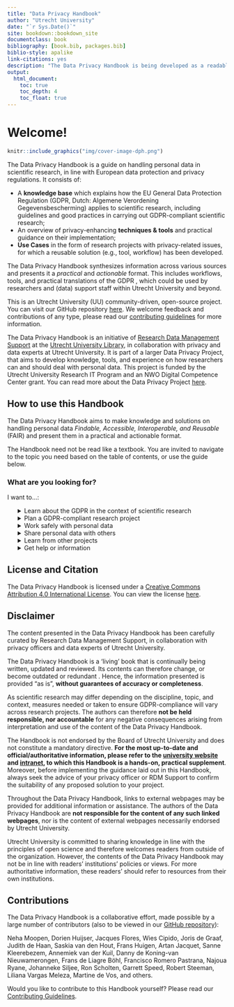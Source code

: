 --- 
title: "Data Privacy Handbook"
author: "Utrecht University"
date: "`r Sys.Date()`"
site: bookdown::bookdown_site
documentclass: book
bibliography: [book.bib, packages.bib]
biblio-style: apalike
link-citations: yes
description: "The Data Privacy Handbook is being developed as a readable and practical resource for researchers and research support staff to address data privacy-related issues that come up during the research cycle."
output:
  html_document:
    toc: true
    toc_depth: 4
    toc_float: true
---

# Welcome! {-}

```{r echo=FALSE}
knitr::include_graphics("img/cover-image-dph.png")
```

The Data Privacy Handbook is a guide on handling personal data in scientific 
research, in line with European data protection and privacy regulations. It 
consists of:

- A **knowledge base** which explains how the EU General Data Protection Regulation (GDPR, Dutch: Algemene Verordening Gegevensbescherming)  applies to scientific research, including guidelines and good practices in carrying out GDPR-compliant scientific research; 
- An overview of privacy-enhancing **techniques & tools** and practical guidance on their implementation;
- **Use Cases** in the form of research projects with privacy-related issues, for which a reusable solution (e.g., tool, workflow) has been developed. 

The Data Privacy Handbook synthesizes information across various sources and 
presents it a *practical* and *actionable* format. This includes workflows, 
tools, and practical translations of the GDPR , which could be used by researchers 
and (data) support staff within Utrecht University and beyond. 

This is an Utrecht University (UU) community-driven, open-source project. 
You can visit our GitHub repository <a href="https://github.com/UtrechtUniversity/dataprivacyhandbook/" target="_blank">here</a>. 
We welcome feedback and contributions of any type, please read our 
<a href="https://github.com/UtrechtUniversity/dataprivacyhandbook/blob/main/CONTRIBUTING.md" target="_blank">contributing guidelines</a> 
for more information.

The Data Privacy Handbook is an initiative of 
<a href="https://www.uu.nl/en/research/research-data-management" target="_blank">Research Data Management Support</a> 
at the <a href="https://www.uu.nl/en/university-library"  target="_blank">Utrecht University Library</a>, 
in collaboration with privacy and data experts at Utrecht University. It is part of a larger Data Privacy Project, 
that aims to develop knowledge, tools, and experience on how researchers can and 
should deal with personal data. This project is funded by the Utrecht University 
Research IT Program and an NWO Digital Competence Center grant. You can read more 
about the Data Privacy Project <a href="https://utrechtuniversity.github.io/dataprivacyproject" target="_blank">here</a>.


## How to use this Handbook

The Data Privacy Handbook aims to make knowledge and solutions on handling personal 
data *Findable, Accessible, Interoperable, and Reusable* (FAIR) and present them in 
a practical and actionable format.   

The Handbook need not be read like a textbook. You are invited to navigate to the 
topic you need based on the table of contents, or use the guide below.


### What are you looking for?

I want to...:

<ul style="list-style: none;">
    <li>
        <details>
            <summary>Learn about the GDPR in the context of scientific research</summary>
            <ul>
                <li><a href="#gdpr">Introduction to the GDPR</a></li>
                <li><a href="#glossary">Definitions</a></li>
            </ul>
        </details>
    </li>
    <li>
        <details>
            <summary>Plan a GDPR-compliant research project</summary>
            <ul>
                <li><a href="#privacy-by-design">Assessing your design</a></li>
                <li><a href="#privacy-notices">Informing participants</a></li>
                <li><a href="#informed-consent-forms">Obtaining consent</a></li>
                <li><a href="#legal-documents">Collaborating on personal data</a></li>
            </ul>
        </details>
    </li>
    <li>
        <details>
            <summary>Work safely with personal data</summary>
            <ul>
                <li><a href="#data-storage">Storing personal data</a></li>
                <li><a href="#tools-and-services">Using GDPR-compliant tools and services</a></li>
                <li><a href="#privacy-enchancing-techniques">Reducing the sensitivity of personal data</a></li>
                <li><a href="#data-sharing">Sharing personal data during research</a></li>
            </ul>
        </details>
    </li>
    <li>
        <details>
            <summary>Share personal data with others</summary>
            <ul>
                <li><a href="#legal-basis">Sharing data legally</a></li>
                <li><a href="#data-sharing">Sharing personal data during research</a></li>
                <li><a href="#privacy-enchancing-techniques">Reducing the sensitivity of personal data</a></li>
                <li><a href="#tools-and-services">Using GDPR-compliant tools and services</a></li>
                <li><a href="#data-publishing">Publishing personal data</a></li>
                <li><a href="#data-transfer-agreement">Sharing personal data case by case</a></li>
            </ul>
        </details>
    </li>
    <li>
        <details>
            <summary>Learn from other projects</summary>
            <ul>
                <li><a href="#open-science-questionnaire">Publishing metadata only</a></li>
                <li><a href="#youth-pseudonymisation">Pseudonymising different types of data</a></li>
                <li><a href="#pet-survey">Minimising personal data processing in a survey</a></li>
            </ul>
        </details>
    </li>
    <li>
        <details>
            <summary>Get help or information</summary>
            <ul>
                <li><a href="#seeking-help">Getting help at Utrecht University</a></li>
                <li><a href="#glossary">Definitions</a></li>
                <li><a href="#references">References</a></li>
            </ul>
        </details>
    </li>
</ul>


## License and Citation

The Data Privacy Handbook is licensed under a <a href="https://creativecommons.org/licenses/by/4.0/" target="_blank">Creative Commons Attribution 4.0 International License</a>. You can view the license <a href="https://github.com/UtrechtUniversity/dataprivacyhandbook/blob/main/LICENSE.md" target="_blank">here</a>.


## Disclaimer

The content presented in the Data Privacy Handbook has been carefully curated by Research Data Management Support, 
in collaboration with privacy officers and data experts of Utrecht University.  

The Data Privacy Handbook is a ‘living’ book that is continually being written, updated and reviewed. Its contents can 
therefore change, or become outdated or redundant  . Hence, the information presented is provided “as is”, **without 
guarantees of accuracy or completeness**.  

As scientific research may differ depending on the discipline, topic, and context, measures needed or taken to ensure 
GDPR-compliance will vary across research projects. The authors can therefore **not be held responsible, nor accountable** 
for any negative consequences arising from interpretation and use of the content of the Data Privacy Handbook.  

The Handbook is not endorsed by the Board of Utrecht University   and does not constitute a mandatory directive. 
<b>For the most up-to-date and official/authoritative information, please refer to the 
<a href="https://www.uu.nl/en/research/research-data-management" target="_blank">university website</a> and 
<a href="https://intranet.uu.nl/en/knowledge-base/privacy-at-uu" target="_blank">intranet</a>, to which this Handbook is 
a hands-on, practical supplement</b>. Moreover, before implementing the guidance laid out in this Handbook, always seek 
the advice of your privacy officer or RDM Support to confirm the suitability of any proposed solution to your project.  

Throughout the Data Privacy Handbook, links to external webpages may be provided for additional information or assistance. 
The authors of the Data Privacy Handbook are **not responsible for the content of any such linked webpages**, nor is the 
content of external webpages necessarily endorsed by Utrecht University.  

Utrecht University is committed to sharing knowledge in line with the principles of open science and therefore welcomes 
readers from outside of the organization. However, the contents of the Data Privacy Handbook may not be in line with readers’ 
institutions’ policies or views. For more authoritative information, these readers’ should refer to resources from their own 
institutions.


## Contributions

The Data Privacy Handbook is a collaborative effort, made possible by a large number of contributors (also to be viewed 
in our <a href="https://github.com/UtrechtUniversity/dataprivacyhandbook" target="_blank">GitHub repository</a>):

Neha  Moopen, Dorien Huijser, Jacques Flores, Wies Cipido, Joris de Graaf, Judith de Haan, Saskia van den Hout, Frans Huigen, Artan Jacquet, Sanne Kleerebezem, Annemiek van der Kuil, Danny de Koning-van Nieuwamerongen, Frans de Liagre Böhl, Francisco Romero Pastrana, Najoua Ryane, Johanneke Siljee, Ron Scholten, Garrett Speed, Robert Steeman, Liliana Vargas Meleza, Martine de Vos, and others.

Would you like to contribute to this Handbook yourself? Please read our 
<a href="https://github.com/UtrechtUniversity/dataprivacyhandbook/blob/main/CONTRIBUTING.md" target="_blank">Contributing Guidelines</a>.